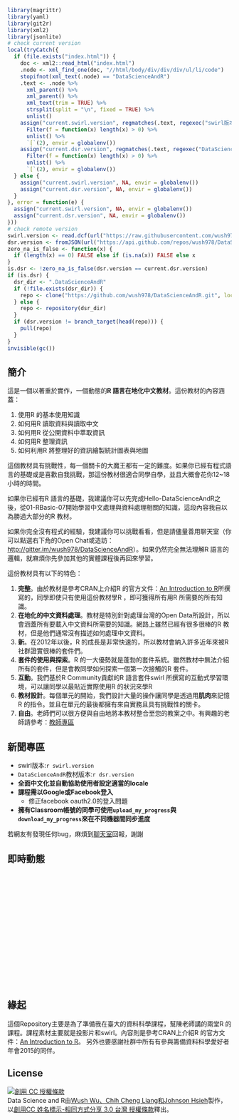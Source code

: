 <script>

function showRegistrationRecords() {
  $("#records").empty();
  var urls = ["http://api.datascienceandr.org/api/getManyRecords","http://api2.datascienceandr.org/api/getManyRecords"];
  var url1, url2;
  if (Math.random() < 0.5) {
    url1 = urls[0];
    url2 = urls[1];
  } else {
    url1 = urls[1];
    url2 = urls[0];
  }
  var used_records = [];
  var is_done = false;
  function successOperation(data) {
    data.forEach(function(record) {
      used_records.push(record);
    });
    is_done = true;
  }
  var renderOperation = function() {
    if (!is_done) return;
    used_records.sort(function(r1, r2) {
      if (r1.created_at < r2.created_at)
        return 1;
      else if (r1.created_at > r2.created_at)
        return -1;
      else
        return 0;
    });
    used_records.forEach(function(record) {
      m = moment(record.created_at);
      if (record.type == 0) {
        li = "<li>有同學在" + m.fromNow() + "進入了" + record.course  + "</li>"
      } else {
        li = "<li>有同學在" + m.fromNow() + "完成了" + record.course  + "</li>"
      }
      $("#records").append(li);
    });
  };
  function getManyRecordsOperation(url, errorOperation) {
    return function(jqXHR, status) {
      $.ajax({
        url:url,
        type:"POST",
        data:{num:10},
        dataType:"json",
        success: successOperation,
        complete: renderOperation,
        error: errorOperation,
        timeout: 5000
      });
    };
  }
  var operation = getManyRecordsOperation(url1, getManyRecordsOperation(url2, function() {}));
  operation();
};

window.onload =function(){
  moment.locale("zh-tw");
  moment.updateLocale("zh-tw", {
    relativeTime : {
      future : '%s內',
      past : '%s前',
      s : '幾秒',
      m : '1分鐘',
      mm : '%d分鐘',
      h : '1小時',
      hh : '%d小時',
      d : '1天',
      dd : '%d天',
      M : '1個月',
      MM : '%d個月',
      y : '1年',
      yy : '%d年'
    }});
  showRegistrationRecords();
}
</script>

```r
library(magrittr)
library(yaml)
library(git2r)
library(xml2)
library(jsonlite)
# check current version
local(tryCatch({
  if (file.exists("index.html")) {
    doc <- xml2::read_html("index.html")
    .node <- xml_find_one(doc, "//html/body/div/div/div/ul/li/code") 
    stopifnot(xml_text(.node) == "DataScienceAndR")
    .text <- .node %>%
      xml_parent() %>%
      xml_parent() %>%
      xml_text(trim = TRUE) %>%
      strsplit(split = "\n", fixed = TRUE) %>%
      unlist()
    assign("current.swirl.version", regmatches(.text, regexec("swirl版本:(.*)$", .text)) %>%
      Filter(f = function(x) length(x) > 0) %>%
      unlist() %>%
      `[`(2), envir = globalenv())
    assign("current.dsr.version", regmatches(.text, regexec("DataScienceAndR教材版本:(.*)$", .text)) %>%
      Filter(f = function(x) length(x) > 0) %>%
      unlist() %>%
      `[`(2), envir = globalenv())
  } else {
    assign("current.swirl.version", NA, envir = globalenv())
    assign("current.dsr.version", NA, envir = globalenv())
  }
}, error = function(e) {
  assign("current.swirl.version", NA, envir = globalenv())
  assign("current.dsr.version", NA, envir = globalenv())
}))
# check remote version
swirl.version <- read.dcf(url("https://raw.githubusercontent.com/wush978/swirl/master/DESCRIPTION"))[,"Version"]
dsr.version <- fromJSON(url("https://api.github.com/repos/wush978/DataScienceAndR/git/refs/heads/course"))$object$sha
zero_na_is_false <- function(x) {
  if (length(x) == 0) FALSE else if (is.na(x)) FALSE else x
}
is.dsr <- !zero_na_is_false(dsr.version == current.dsr.version)
if (is.dsr) {
  dsr_dir <- ".DataScienceAndR"
  if (!file.exists(dsr_dir)) {
    repo <- clone("https://github.com/wush978/DataScienceAndR.git", local_path = dsr_dir, branch = "course")
  } else {
    repo <- repository(dsr_dir)
  }
  if (dsr.version != branch_target(head(repo))) {
    pull(repo)
  }
}
invisible(gc())
```

## 簡介

這是一個以著重於實作，一個動態的**R 語言在地化中文教材**。這份教材的內容涵蓋：

1. 使用R 的基本使用知識
2. 如何用R 讀取資料與讀取中文
3. 如何用R 從公開資料中萃取資訊
4. 如何用R 整理資訊
5. 如何利用R 將整理好的資訊繪製統計圖表與地圖

這個教材具有挑戰性，每一個關卡的大魔王都有一定的難度。如果你已經有程式語言的基礎或是喜歡自我挑戰，那這份教材很適合同學自學，並且大概會花你12~18小時的時間。

如果你已經有R 語言的基礎，我建議你可以先完成Hello-DataScienceAndR之後，從01-RBasic-07開始學習中文處理與資料處理相關的知識，這段內容我自以為勝過大部分的R 教材。

如果你完全沒有程式的經驗，我建議你可以挑戰看看，但是請儘量善用聊天室（你可以點選右下角的Open Chat或造訪：<http://gitter.im/wush978/DataScienceAndR>）。如果仍然完全無法理解R 語言的邏輯，就麻煩你先參加其他的實體課程後再回來學習。

這份教材具有以下的特色：

1. **完整**。由於教材是參考CRAN上介紹R 的官方文件：[An Introduction to R](https://cran.r-project.org/doc/manuals/R-intro.pdf)所撰寫的，同學即使只有使用這份教材學R ，即可獲得所有用R 所需要的所有知識。
2. **在地化的中文資料處理**。教材是特別針對處理台灣的Open Data所設計，所以會涵蓋所有要載入中文資料所需要的知識。網路上雖然已經有很多很棒的R 教材，但是他們通常沒有描述如何處理中文資料。
3. **新**。在2012年以後，R 的成長是非常快速的，所以教材會納入許多近年來被R 社群證實很棒的套件們。
4. **套件的使用與探索**。R 的一大優勢就是蓬勃的套件系統。雖然教材中無法介紹所有的套件，但是會教同學如何探索一個第一次接觸的R 套件。
5. **互動**。我們基於R Community貢獻的R 語言套件swirl 所撰寫的互動式學習環境，可以讓同學以最貼近實際使用R 的狀況來學R
6. **教材設計**。每個單元的開始，我們設計大量的操作讓同學是透過用**肌肉**來記憶R 的指令。並且在單元的最後都擁有來自實務且具有挑戰性的關卡。
7. **自由**。老師們可以很方便與自由地將本教材整合至您的教案之中。有興趣的老師請參考：[教師專區](teacher.html)


## 新聞專區

- swirl版本:`r swirl.version`
- `DataScienceAndR`教材版本:`r dsr.version`
- **全面中文化並自動協助使用者設定適當的locale**
- **課程需以Google或Facebook登入**
    - 修正facebook oauth2.0的登入問題
- **擁有Classroom帳號的同學可使用`upload_my_progress`與`download_my_progress`來在不同機器間同步進度**

若網友有發現任何bug，麻煩到[聊天室](https://gitter.im/wush978/DataScienceAndR?utm_source=badge&utm_medium=badge&utm_campaign=pr-badge)回報，謝謝

## 即時動態

<div class="well" style="height: 18em;"><ul id="records"></ul></div>

## 緣起

這個Repository主要是為了準備我在臺大的資料科學課程，幫陳老師講的兩堂R 的課程。課程素材主要就是投影片和swirl。內容則是參考CRAN上介紹R 的官方文件：[An Introduction to R](https://cran.r-project.org/doc/manuals/R-intro.pdf)。
另外也要感謝社群中所有有參與籌備資料科學愛好者年會2015的同伴。

## License

<a rel="license" href="http://creativecommons.org/licenses/by-sa/3.0/tw/"><img alt="創用 CC 授權條款" style="border-width:0" src="https://i.creativecommons.org/l/by-sa/3.0/tw/88x31.png" /></a><br /><span xmlns:dct="http://purl.org/dc/terms/" href="http://purl.org/dc/dcmitype/Text" property="dct:title" rel="dct:type">Data Science and R</span>由<a xmlns:cc="http://creativecommons.org/ns#" href="https://github.com/wush978/DataScienceAndR" property="cc:attributionName" rel="cc:attributionURL">Wush Wu、Chih Cheng Liang和Johnson Hsieh</a>製作，以<a rel="license" href="http://creativecommons.org/licenses/by-sa/3.0/tw/">創用CC 姓名標示-相同方式分享 3.0 台灣 授權條款</a>釋出。
